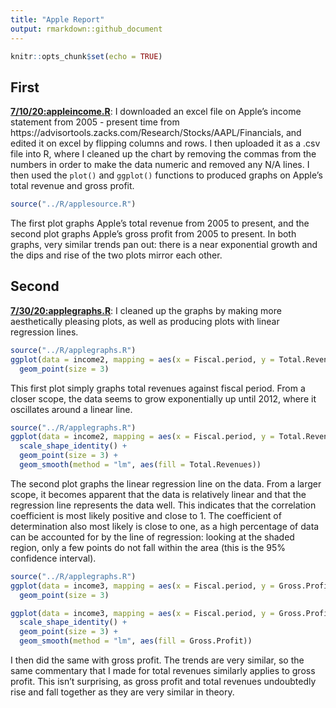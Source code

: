 ```yaml
---
title: "Apple Report"
output: rmarkdown::github_document
---
```


```r
knitr::opts_chunk$set(echo = TRUE)

```

## First

[**7/10/20:appleincome.R**](../R/appleincome.R): I downloaded an excel file on Apple's income statement from 2005 - present time from https://advisortools.zacks.com/Research/Stocks/AAPL/Financials, and edited it on excel by flipping columns and rows. I then uploaded it as a .csv file into R, where I cleaned up the chart by removing the commas from the numbers in order to make the data numeric and removed any N/A lines. I then used the `plot()` and `ggplot()` functions to produced graphs on Apple's total revenue and gross profit.

```r
source("../R/applesource.R")
```

The first plot graphs Apple's total revenue from 2005 to present, and the second plot graphs Apple's gross profit from 2005 to present. In both graphs, very similar trends pan out: there is a near exponential growth and the dips and rise of the two plots mirror each other.

## Second

[**7/30/20:applegraphs.R**](../R/applegraphs.R): I cleaned up the graphs by making more aesthetically pleasing plots, as well as producing plots with linear regression lines. 
```r
source("../R/applegraphs.R")
ggplot(data = income2, mapping = aes(x = Fiscal.period, y = Total.Revenues, color = factor(Total.Revenues))) +
  geom_point(size = 3)
```

This first plot simply graphs total revenues against fiscal period. From a closer scope, the data seems to grow exponentially up until 2012, where it oscillates around a linear line. 

```r
source("../R/applegraphs.R")
ggplot(data = income2, mapping = aes(x = Fiscal.period, y = Total.Revenues, color = Total.Revenues)) +
  scale_shape_identity() +
  geom_point(size = 3) + 
  geom_smooth(method = "lm", aes(fill = Total.Revenues))
```

The second plot graphs the linear regression line on the data. From a larger scope, it becomes apparent that the data is relatively linear and that the regression line represents the data well. This indicates that the correlation coefficient is most likely positive and close to 1. The coefficient of determination also most likely is close to one, as a high percentage of data can be accounted for by the line of regression: looking at the shaded region, only a few points do not fall within the area (this is the 95% confidence interval).

```r
source("../R/applegraphs.R")
ggplot(data = income3, mapping = aes(x = Fiscal.period, y = Gross.Profit, color = factor(Gross.Profit))) +
  geom_point(size = 3)

ggplot(data = income3, mapping = aes(x = Fiscal.period, y = Gross.Profit, color = Gross.Profit)) +
  scale_shape_identity() +
  geom_point(size = 3) + 
  geom_smooth(method = "lm", aes(fill = Gross.Profit))
```

I then did the same with gross profit. The trends are very similar, so the same commentary that I made for total revenues similarly applies to gross profit. This isn't surprising, as gross profit and total revenues undoubtedly rise and fall together as they are very similar in theory.